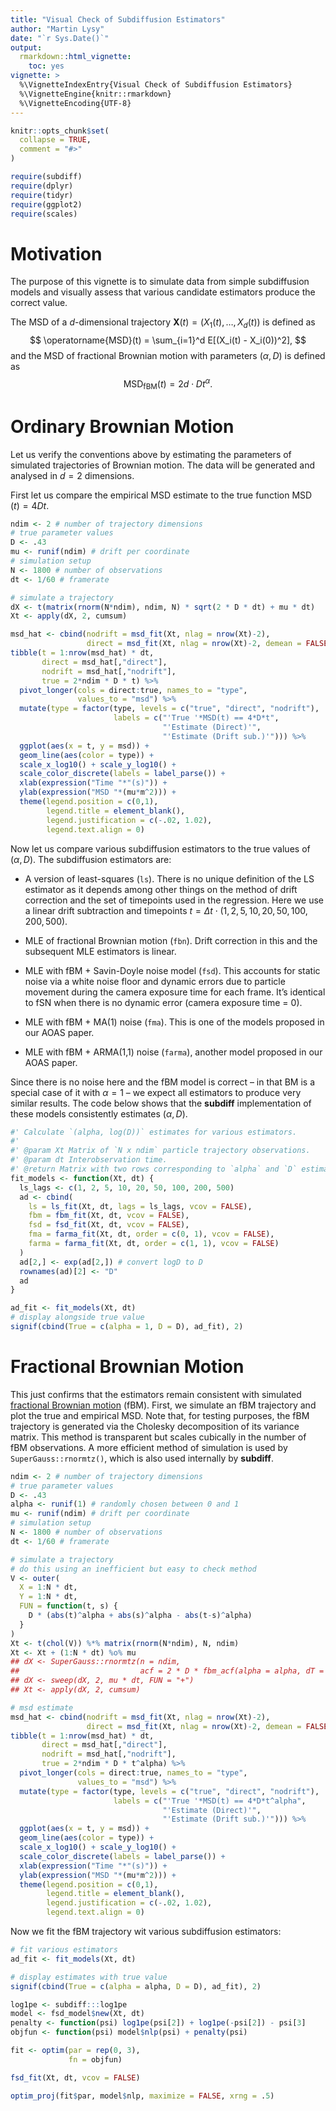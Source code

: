 ```yaml
---
title: "Visual Check of Subdiffusion Estimators"
author: "Martin Lysy"
date: "`r Sys.Date()`"
output: 
  rmarkdown::html_vignette:
    toc: yes
vignette: >
  %\VignetteIndexEntry{Visual Check of Subdiffusion Estimators}
  %\VignetteEngine{knitr::rmarkdown}
  %\VignetteEncoding{UTF-8}
---
```


```r
knitr::opts_chunk$set(
  collapse = TRUE,
  comment = "#>"
)
```

\newcommand{\bm}[1]{\boldsymbol{#1}}
\newcommand{\tx}[1]{\mathrm{#1}}
\newcommand{\XX}{\bm{X}}
\newcommand{\YY}{\bm{Y}}
\newcommand{\dt}{\Delta t}
\newcommand{\N}{\mathcal{N}}
\newcommand{\iid}{\stackrel{\mathrm{iid}}{\sim}}
\newcommand{\msd}{\operatorname{MSD}}
\newcommand{\var}{\operatorname{var}}

```r
require(subdiff)
require(dplyr)
require(tidyr)
require(ggplot2)
require(scales)
```

# Motivation

The purpose of this vignette is to simulate data from simple subdiffusion models and visually assess that various candidate estimators produce the correct value.

The MSD of a $d$-dimensional trajectory $\XX(t) = (X_1(t), \ldots, X_d(t))$ is defined as
$$
\msd(t) = \sum_{i=1}^d E[(X_i(t) - X_i(0))^2],
$$
and the MSD of fractional Brownian motion with parameters $(\alpha, D)$ is defined as
$$
\msd_{\tx{fBM}}(t) = 2d \cdot D t^\alpha.
$$

# Ordinary Brownian Motion

Let us verify the conventions above by estimating the parameters of simulated trajectories of Brownian motion.  The data will be generated and analysed in $d = 2$ dimensions.

First let us compare the empirical MSD estimate to the true function $\msd(t) = 4 D t$.

```r
ndim <- 2 # number of trajectory dimensions
# true parameter values
D <- .43
mu <- runif(ndim) # drift per coordinate
# simulation setup
N <- 1800 # number of observations
dt <- 1/60 # framerate

# simulate a trajectory
dX <- t(matrix(rnorm(N*ndim), ndim, N) * sqrt(2 * D * dt) + mu * dt)
Xt <- apply(dX, 2, cumsum)

msd_hat <- cbind(nodrift = msd_fit(Xt, nlag = nrow(Xt)-2),
                 direct = msd_fit(Xt, nlag = nrow(Xt)-2, demean = FALSE))
tibble(t = 1:nrow(msd_hat) * dt,
       direct = msd_hat[,"direct"],
       nodrift = msd_hat[,"nodrift"],
       true = 2*ndim * D * t) %>%
  pivot_longer(cols = direct:true, names_to = "type",
               values_to = "msd") %>%
  mutate(type = factor(type, levels = c("true", "direct", "nodrift"),
                       labels = c("'True '*MSD(t) == 4*D*t",
                                  "'Estimate (Direct)'",
                                  "'Estimate (Drift sub.)'"))) %>%
  ggplot(aes(x = t, y = msd)) +
  geom_line(aes(color = type)) +
  scale_x_log10() + scale_y_log10() +
  scale_color_discrete(labels = label_parse()) +
  xlab(expression("Time "*"(s)")) +
  ylab(expression("MSD "*(mu*m^2))) +
  theme(legend.position = c(0,1),
        legend.title = element_blank(),
        legend.justification = c(-.02, 1.02),
        legend.text.align = 0)
```

Now let us compare various subdiffusion estimators to the true values of $(\alpha, D)$.  The subdiffusion estimators are:

- A version of least-squares (`ls`).  There is no unique definition of the LS estimator as it depends among other things on the method of drift correction and the set of timepoints used in the regression.  Here we use a linear drift subtraction and timepoints $t = \dt \cdot (1, 2, 5, 10, 20, 50, 100, 200, 500)$.

- MLE of fractional Brownian motion (`fbn`).  Drift correction in this and the subsequent MLE estimators is linear.

<!-- - MLE of fBM + white noise floor (`fSN`). -->

- MLE with fBM + Savin-Doyle noise model (`fsd`).  This accounts for static noise via a white noise floor and dynamic errors due to particle movement during the camera exposure time for each frame.  It's identical to fSN when there is no dynamic error (camera exposure time = 0).

- MLE with fBM + MA(1) noise (`fma`).  This is one of the models proposed in our AOAS paper.

- MLE with fBM + ARMA(1,1) noise (`farma`), another model proposed in our AOAS paper.

Since there is no noise here and the fBM model is correct -- in that BM is a special case of it with $\alpha = 1$ -- we expect all estimators to produce very similar results.  The code below shows that the **subdiff** implementation of these models consistently estimates $(\alpha, D)$.

```r
#' Calculate `(alpha, log(D))` estimates for various estimators.
#'
#' @param Xt Matrix of `N x ndim` particle trajectory observations.
#' @param dt Interobservation time.
#' @return Matrix with two rows corresponding to `alpha` and `D` estimates for models: "ls", "fbm", "fsd", "fma", and "farma".
fit_models <- function(Xt, dt) {
  ls_lags <- c(1, 2, 5, 10, 20, 50, 100, 200, 500)
  ad <- cbind(
    ls = ls_fit(Xt, dt, lags = ls_lags, vcov = FALSE),
    fbm = fbm_fit(Xt, dt, vcov = FALSE),
    fsd = fsd_fit(Xt, dt, vcov = FALSE),
    fma = farma_fit(Xt, dt, order = c(0, 1), vcov = FALSE),
    farma = farma_fit(Xt, dt, order = c(1, 1), vcov = FALSE)
  )
  ad[2,] <- exp(ad[2,]) # convert logD to D
  rownames(ad)[2] <- "D"
  ad
}

ad_fit <- fit_models(Xt, dt)
# display alongside true value
signif(cbind(True = c(alpha = 1, D = D), ad_fit), 2)
```

# Fractional Brownian Motion

This just confirms that the estimators remain consistent with simulated [fractional Brownian motion](https://en.wikipedia.org/wiki/Fractional_Brownian_motion) (fBM).  First, we simulate an fBM trajectory and plot the true and empirical MSD.  Note that, for testing purposes, the fBM trajectory is generated via the Cholesky decomposition of its variance matrix.  This method is transparent but scales cubically in the number of fBM observations.  A more efficient method of simulation is used by `SuperGauss::rnormtz()`, which is also used internally by **subdiff**.

```r
ndim <- 2 # number of trajectory dimensions
# true parameter values
D <- .43
alpha <- runif(1) # randomly chosen between 0 and 1
mu <- runif(ndim) # drift per coordinate
# simulation setup
N <- 1800 # number of observations
dt <- 1/60 # framerate

# simulate a trajectory
# do this using an inefficient but easy to check method
V <- outer(
  X = 1:N * dt,
  Y = 1:N * dt,
  FUN = function(t, s) {
    D * (abs(t)^alpha + abs(s)^alpha - abs(t-s)^alpha)
  }
)
Xt <- t(chol(V)) %*% matrix(rnorm(N*ndim), N, ndim)
Xt <- Xt + (1:N * dt) %o% mu
## dX <- SuperGauss::rnormtz(n = ndim,
##                           acf = 2 * D * fbm_acf(alpha = alpha, dT = dt, N = N))
## dX <- sweep(dX, 2, mu * dt, FUN = "+")
## Xt <- apply(dX, 2, cumsum)

# msd estimate
msd_hat <- cbind(nodrift = msd_fit(Xt, nlag = nrow(Xt)-2),
                 direct = msd_fit(Xt, nlag = nrow(Xt)-2, demean = FALSE))
tibble(t = 1:nrow(msd_hat) * dt,
       direct = msd_hat[,"direct"],
       nodrift = msd_hat[,"nodrift"],
       true = 2*ndim * D * t^alpha) %>%
  pivot_longer(cols = direct:true, names_to = "type",
               values_to = "msd") %>%
  mutate(type = factor(type, levels = c("true", "direct", "nodrift"),
                       labels = c("'True '*MSD(t) == 4*D*t^alpha",
                                  "'Estimate (Direct)'",
                                  "'Estimate (Drift sub.)'"))) %>%
  ggplot(aes(x = t, y = msd)) +
  geom_line(aes(color = type)) +
  scale_x_log10() + scale_y_log10() +
  scale_color_discrete(labels = label_parse()) +
  xlab(expression("Time "*"(s)")) +
  ylab(expression("MSD "*(mu*m^2))) +
  theme(legend.position = c(0,1),
        legend.title = element_blank(),
        legend.justification = c(-.02, 1.02),
        legend.text.align = 0)
```

Now we fit the fBM trajectory wit various subdiffusion estimators:

```r
# fit various estimators
ad_fit <- fit_models(Xt, dt)

# display estimates with true value
signif(cbind(True = c(alpha = alpha, D = D), ad_fit), 2)
```

```r
log1pe <- subdiff:::log1pe
model <- fsd_model$new(Xt, dt)
penalty <- function(psi) log1pe(psi[2]) + log1pe(-psi[2]) - psi[3]
objfun <- function(psi) model$nlp(psi) + penalty(psi)

fit <- optim(par = rep(0, 3),
             fn = objfun)

fsd_fit(Xt, dt, vcov = FALSE)

optim_proj(fit$par, model$nlp, maximize = FALSE, xrng = .5)
```
